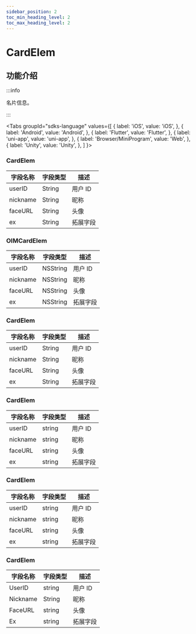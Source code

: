 ```yaml
---
sidebar_position: 2
toc_min_heading_level: 2
toc_max_heading_level: 2
---
```


# CardElem

## 功能介绍

:::info

名片信息。

:::

<Tabs
groupId="sdks-language"
values={[
{ label: 'iOS', value: 'iOS', },
{ label: 'Android', value: 'Android', },
{ label: 'Flutter', value: 'Flutter', },
{ label: 'uni-app', value: 'uni-app', },
{ label: 'Browser/MiniProgram', value: 'Web', },
{ label: 'Unity', value: 'Unity', },
]
}>

<TabItem value="Flutter">

### CardElem

| 字段名称 | 字段类型 | 描述     |
| -------- | -------- | -------- |
| userID   | String   | 用户 ID  |
| nickname | String   | 昵称     |
| faceURL  | String   | 头像 |
| ex       | String   | 拓展字段 |

</TabItem>

<TabItem value="iOS">

### OIMCardElem

| 字段名称 | 字段类型 | 描述     |
| -------- | -------- | -------- |
| userID   | NSString | 用户 ID  |
| nickname | NSString | 昵称     |
| faceURL  | NSString | 头像 |
| ex       | NSString | 拓展字段 |

</TabItem>

<TabItem value="Android">

### CardElem

| 字段名称 | 字段类型 | 描述     |
| -------- | -------- | -------- |
| userID   | String   | 用户 ID  |
| nickname | String   | 昵称     |
| faceURL  | String   | 头像 |
| ex       | String   | 拓展字段 |

</TabItem>

<TabItem value="Web">

### CardElem

| 字段名称 | 字段类型 | 描述     |
| -------- | -------- | -------- |
| userID   | string   | 用户 ID  |
| nickname | string   | 昵称     |
| faceURL  | string   | 头像 |
| ex       | string   | 拓展字段 |

</TabItem>

<TabItem value="uni-app">

### CardElem

| 字段名称 | 字段类型 | 描述     |
| -------- | -------- | -------- |
| userID   | string   | 用户 ID  |
| nickname | string   | 昵称     |
| faceURL  | string   | 头像 |
| ex       | string   | 拓展字段 |

</TabItem>

<TabItem value="Unity">

### CardElem

| 字段名称 | 字段类型 | 描述     |
| -------- | -------- | -------- |
| UserID   | string   | 用户 ID  |
| Nickname | String   | 昵称     |
| FaceURL  | string   | 头像 |
| Ex       | string   | 拓展字段 |

</TabItem>
</Tabs>

